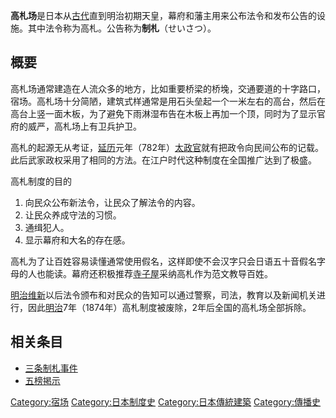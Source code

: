 {{Unreferenced|time=2017-08-28T12:52:43+00:00}}
{{japanese|japanese=高札場|kana=こうさつば|romaji=kou satsu ba}}

'''高札场'''是日本从[[古代|古代]]直到明治初期天皇，幕府和藩主用来公布法令和发布公告的设施。其中法令称为高札。公告称为'''制札'''（せいさつ）。

== 概要 ==
高札场通常建造在人流众多的地方，比如重要桥梁的桥堍，交通要道的十字路口，宿场。高札场十分简陋，建筑式样通常是用石头垒起一个一米左右的高台，然后在高台上竖一面木板，为了避免下雨淋湿布告在木板上再加一个顶，同时为了显示官府的威严，高札场上有卫兵护卫。

高札的起源无从考证，[[延历|延历]]元年（782年）[[太政官|太政官]]就有把政令向民间公布的记载。此后武家政权采用了相同的方法。在江户时代这种制度在全国推广达到了极盛。

高札制度的目的
#向民众公布新法令，让民众了解法令的内容。
#让民众养成守法的习惯。
#通缉犯人。
#显示幕府和大名的存在感。

高札为了让百姓容易读懂通常使用假名，这样即使不会汉字只会日语五十音假名字母的人也能读。幕府还积极推荐[[寺子屋|寺子屋]]采纳高札作为范文教导百姓。

[[明治维新|明治维新]]以后法令颁布和对民众的告知可以通过警察，司法，教育以及新闻机关进行，因此[[明治|明治]]7年（1874年）高札制度被废除，2年后全国的高札场全部拆除。

== 相关条目 ==
*[[三条制札事件|三条制札事件]]
*[[五榜掲示|五榜掲示]]

[[Category:宿场|Category:宿场]]
[[Category:日本制度史|Category:日本制度史]]
[[Category:日本傳統建築|Category:日本傳統建築]]
[[Category:傳播史|Category:傳播史]]